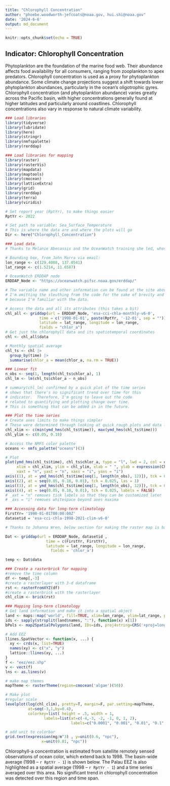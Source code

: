 ```yaml
---
title: "Chlorophyll Concentration"
author: "phoebe.woodworth-jefcoats@noaa.gov, hui.shi@noaa.gov"
date: '2024-6-6'
output: md_document
---
```


```r
knitr::opts_chunk$set(echo = TRUE)
```
## __Indicator: Chlorophyll Concentration__
Phytoplankton are the foundation of the marine food web.  Their abundance affects food 
availability for all consumers, ranging from zooplankton to apex predators. Chlorophyll 
concentration is used as a proxy for phytoplankton abundance.  Some climate change 
projections suggest a shift towards lower phytoplankton abundances, particularly in the 
ocean’s oligotrophic gyres.  Chlorophyll concentration (and phytoplankton abundance) 
varies greatly across the Pacific basin, with higher concentrations generally found at 
higher latitudes and particularly around coastlines.  Chlorophyll concentrations also 
vary in response to natural climate variability.   


```r
### Load libraries
library(tidyverse)
library(lubridate)
library(here)
library(stringr)
library(nmfspalette)
library(rerddap)
```

```r
### Load libraries for mapping
library(raster)
library(rasterVis)
library(mapdata)
library(maptools)
library(cmocean)
library(latticeExtra)
library(grid)
library(rerddap)
library(terra)
library(viridis)
```

```r
# Set report year (RptYr), to make things easier
RptYr <- 2022

# Set path to variable: Sea_Surface_Temperature
# This is where the data are and where the plots will go
Dir <- here("Chlorophyll_Concentration")
```

```r
### Load data
# Thanks to Melanie Abecassis and the OceanWatch training she led, whose code I'm borrowing here

# Bounding box, from John Marra via email:
lon_range <- c(129.4088, 137.0541)
lat_range <- c(1.5214, 11.6587)

# OceanWatch ERDDAP node
ERDDAP_Node <- "https://oceanwatch.pifsc.noaa.gov/erddap/"

# The variable name and other information can be found at the site above.
# I'm omitting the sleuthing from the code for the sake of brevity and
# because I'm familiar with the data.

# Access the data and all its attributes (this takes a bit)
chl_all <- griddap(url = ERDDAP_Node, 'esa-cci-chla-monthly-v6-0', 
               time = c('1998-01-01', paste(RptYr, '-12-01', sep = "")),
               latitude = lat_range, longitude = lon_range,
               fields = "chlor_a")
# Get just the chlorophyll data and its spatiotemporal coordinates
chl <- chl_all$data
```

```r
# Monthly spatial average
chl_ts <- chl |>
  group_by(time) |>
  summarise(chlor_a = mean(chlor_a, na.rm = TRUE))
```

```r
### Linear fit
n_obs <- seq(1, length(chl_ts$chlor_a), 1)
chl_lm <- lm(chl_ts$chlor_a ~ n_obs)

# summary(chl_lm) confirmed by a quick plot of the time series
# shows that there's no significant trend over time for this
# indicator.  Therefore, I'm going to leave out the code 
# related to quantifying and plotting change over time.
# This is something that can be added in in the future.
```


```r
### Plot the time series
# Create axes limits to make things simpler
# These were determined through looking at quick rough plots and data limits
chl_xlim <- c(min(ymd_hms(chl_ts$time)), max(ymd_hms(chl_ts$time)))
chl_ylim <- c(0.05, 0.18)

# Access the NMFS color palette
oceans <- nmfs_palette("oceans")(3)

# Plot
plot(ymd_hms(chl_ts$time), chl_ts$chlor_a, type = "l", lwd = 2, col = oceans[2], 
     xlim = chl_xlim, ylim = chl_ylim, xlab = " ", ylab = expression(Chlorophyll-a~Concentration~mg/m^3),
     xaxt = "n", yaxt = "n", xaxs = "i", yaxs = "i")
axis((1), at = ymd_hms(chl_ts$time[seq(1, length(n_obs), 12)]), tck = 0.025, labels = year(make_date(seq(1998, RptYr, 1))))
axis((2), at = seq(0.05, 0.18, 0.01), tck = 0.025, las = 1)
axis((3), at = ymd_hms(chl_ts$time[seq(1, length(n_obs), 12)]), tck = 0.025, labels = FALSE)
axis((4), at = seq(0.05, 0.18, 0.01), tck = 0.025, labels = FALSE)
# _axt = "n" removes tick labels so that they can be customized later 
# _axs = "i" removes whitespace beyond axes maxima
```

```r
### Accessing data for long-term climatology
FirstYr= '1998-01-01T00:00:00Z'
datasetid = 'esa-cci-chla-1998-2021-clim-v6-0'

# Thanks to Johanna Wren, below section for making the raster map is based on her script

Dat <- griddap(url = ERDDAP_Node, datasetid ,  
                  time = c(FirstYr, FirstYr), 
                  latitude = lat_range, longitude = lon_range,
                    fields = 'chlor_a')

temp <- Dat$data

```

```r
### Create a rasterbrick for mapping
#remove the time column
df <- temp[,-3]
#create a rasterlayer with 3-d dataframe
rst <- rasterFromXYZ(df)
#create a rasterbrick with the rasterlayer
chl_clim <- brick(rst)
```


```r
### Mapping long-term climatology
# Get land information and make it into a spatial object
land <- maps::map('world', fill=TRUE, xlim=lon_range, ylim=lat_range, plot=FALSE)
ids <- sapply(strsplit(land$names, ":"), function(x) x[1])
bPols <- map2SpatialPolygons(land, IDs=ids, proj4string=CRS('+proj=longlat +datum=WGS84 +no_defs'))

# Add EEZ
llines.SpatVector <- function(x, ...) {
  xy <- crds(x, list=TRUE)
  names(xy) <- c("x", "y")
  lattice::llines(xy, ...)
}
f <- "eez/eez.shp"
v <- vect(f)
lns <- as.lines(v)

# make map themes
mapTheme <- rasterTheme(region=cmocean('algae')(50))

# Make plot
#regular scale
levelplot(log(chl_clim), pretty=T, margin=F, par.setting=mapTheme, 
          at=seq(-3,1,by=0.4),
          colorkey=list( height = .5, width = 1,
                 labels=list(at=c(-4,-3, -2, -1, 0, 1, 2), 
                             labels=c("0.0001", "0.001", "0.01", "0.1", "1", "10", "100")) ) )+ layer(sp.polygons(bPols)) + layer(llines(lns))

# add unit to colorbar
grid.text(expression(mg/m^3) , y=unit(0.6, "npc"), 
                x=unit(0.81, "npc"))    
```

Chlorophyll-a concentration is estimated from satellite remotely sensed observations 
of ocean color, which extend back to 1998.  The basin-wide average (1998 – `r RptYr - 1`) 
is shown below.  The Palau EEZ is also highlighted as a spatial average (1998 – `r RptYr - 1`)
and a time series averaged over this area.  No significant trend in chlorophyll concentration
was detected over this region and time span.

